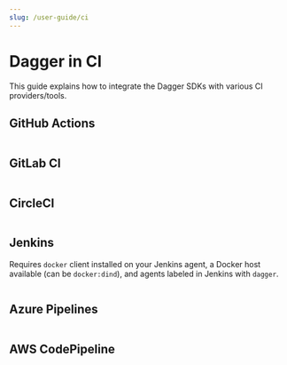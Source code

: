 ```yaml
---
slug: /user-guide/ci
---
```


# Dagger in CI

This guide explains how to integrate the Dagger SDKs with various CI providers/tools.

## GitHub Actions

```yaml title=".github/workflows/dagger.yml" file=./snippets/actions.yml
```

## GitLab CI

```yaml title=".gitlab-ci.yml" file=./snippets/gitlab.yml
```

## CircleCI

```yaml title=".circleci/config.yml" file=./snippets/circle.yml
```

## Jenkins

Requires `docker` client installed on your Jenkins agent, a Docker host available (can be `docker:dind`), and agents labeled in Jenkins with `dagger`.

```groovy title="Jenkinsfile" file=./snippets/Jenkinsfile
```

## Azure Pipelines

```yaml title="azure-pipelines.yml" file=./snippets/azure-pipelines.yml
```

## AWS CodePipeline

```yaml title="buildspec.yml" file=./snippets/buildspec.yml
```

